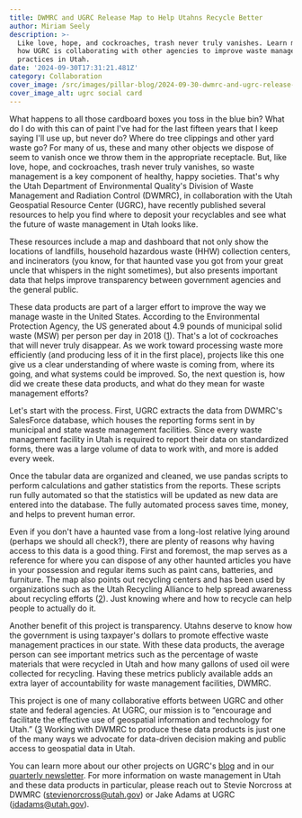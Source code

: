 ```yaml
---
title: DWMRC and UGRC Release Map to Help Utahns Recycle Better
author: Miriam Seely
description: >-
  Like love, hope, and cockroaches, trash never truly vanishes. Learn more about
  how UGRC is collaborating with other agencies to improve waste management
  practices in Utah.
date: '2024-09-30T17:31:21.481Z'
category: Collaboration
cover_image: /src/images/pillar-blog/2024-09-30-dwmrc-and-ugrc-release-map-to-help-utahns-recycle-better/wmrc_ugrc_map.png
cover_image_alt: ugrc social card
---
```


What happens to all those cardboard boxes you toss in the blue bin? What do I do with this can of paint I've had for the last fifteen years that I keep saying I'll use up, but never do? Where do tree clippings and other yard waste go? For many of us, these and many other objects we dispose of seem to vanish once we throw them in the appropriate receptacle. But, like love, hope, and cockroaches, trash never truly vanishes, so waste management is a key component of healthy, happy societies. That's why the Utah Department of Environmental Quality's Division of Waste Management and Radiation Control (DWMRC), in collaboration with the Utah Geospatial Resource Center (UGRC), have recently published several resources to help you find where to deposit your recyclables and see what the future of waste management in Utah looks like.

These resources include a map and dashboard that not only show the locations of landfills, household hazardous waste (HHW) collection centers, and incinerators (you know, for that haunted vase you got from your great uncle that whispers in the night sometimes), but also presents important data that helps improve transparency between government agencies and the general public.

These data products are part of a larger effort to improve the way we manage waste in the United States. According to the Environmental Protection Agency, the US generated about 4.9 pounds of municipal solid waste (MSW) per person per day in 2018 ([1](https://www.epa.gov/facts-and-figures-about-materials-waste-and-recycling/national-overview-facts-and-figures-materials)). That's a lot of cockroaches that will never truly disappear. As we work toward processing waste more efficiently (and producing less of it in the first place), projects like this one give us a clear understanding of where waste is coming from, where its going, and what systems could be improved. So, the next question is, how did we create these data products, and what do they mean for waste management efforts?

Let's start with the process. First, UGRC extracts the data from DWMRC's SalesForce database, which houses the reporting forms sent in by municipal and state waste management facilities. Since every waste management facility in Utah is required to report their data on standardized forms, there was a large volume of data to work with, and more is added every week. 

Once the tabular data are organized and cleaned, we use pandas scripts to perform calculations and gather statistics from the reports. These scripts run fully automated so that the statistics will be updated as new data are entered into the database. The fully automated process saves time, money, and helps to prevent human error.

Even if you don't have a haunted vase from a long-lost relative lying around (perhaps we should all check?), there are plenty of reasons why having access to this data is a good thing. First and foremost, the map serves as a reference for where you can dispose of any other haunted articles you have in your possession and regular items such as paint cans, batteries, and furniture. The map also points out recycling centers and has been used by organizations such as the Utah Recycling Alliance to help spread awareness about recycling efforts ([2](https://www.utahrecyclingalliance.org/post/utah-s-new-recycling-data-initiative)). Just knowing where and how to recycle can help people to actually do it. 

Another benefit of this project is transparency. Utahns deserve to know how the government is using taxpayer's dollars to promote effective waste management practices in our state. With these data products, the average person can see important metrics such as the percentage of waste materials that were recycled in Utah and how many gallons of used oil were collected for recycling. Having these metrics publicly available adds an extra layer of accountability for waste management facilities, DWMRC.

This project is one of many collaborative efforts between UGRC and other state and federal agencies. At UGRC, our mission is to “encourage and facilitate the effective use of geospatial information and technology for Utah.” ([3](/about/) Working with DWMRC to produce these data products is just one of the many ways we advocate for data-driven decision making and public access to geospatial data in Utah. 

You can learn more about our other projects on UGRC's [blog](/blog/) and in our [quarterly newsletter](https://s.utah.gov/ugrc-newsletter). For more information on waste management in Utah and these data products in particular, please reach out to Stevie Norcross at DWMRC (stevienorcross@utah.gov) or Jake Adams at UGRC (jdadams@utah.gov).
